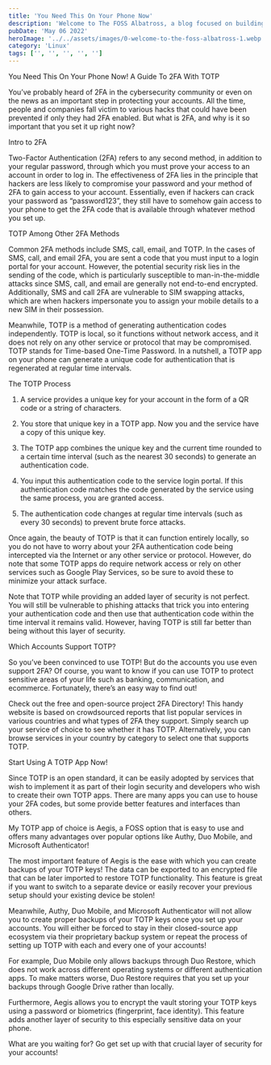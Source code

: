 ```yaml
---
title: 'You Need This On Your Phone Now'
description: 'Welcome to The FOSS Albatross, a blog focused on building exposure around free and open-source software!'
pubDate: 'May 06 2022'
heroImage: '../../assets/images/0-welcome-to-the-foss-albatross-1.webp'
category: 'Linux'
tags: ['', '', '', '', '']
---
```


You Need This On Your Phone Now! A Guide To 2FA With TOTP

You’ve probably heard of 2FA in the cybersecurity community or even on the news as an important step in protecting your accounts. All the time, people and companies fall victim to various hacks that could have been prevented if only they had 2FA enabled. But what is 2FA, and why is it so important that you set it up right now?

Intro to 2FA

Two-Factor Authentication (2FA) refers to any second method, in addition to your regular password, through which you must prove your access to an account in order to log in. The effectiveness of 2FA lies in the principle that hackers are less likely to compromise your password and your method of 2FA to gain access to your account. Essentially, even if hackers can crack your password as “password123”, they still have to somehow gain access to your phone to get the 2FA code that is available through whatever method you set up.

TOTP Among Other 2FA Methods

Common 2FA methods include SMS, call, email, and TOTP. In the cases of SMS, call, and email 2FA, you are sent a code that you must input to a login portal for your account. However, the potential security risk lies in the sending of the code, which is particularly susceptible to man-in-the-middle attacks since SMS, call, and email are generally not end-to-end encrypted. Additionally, SMS and call 2FA are vulnerable to SIM swapping attacks, which are when hackers impersonate you to assign your mobile details to a new SIM in their possession.

Meanwhile, TOTP is a method of generating authentication codes independently. TOTP is local, so it functions without network access, and it does not rely on any other service or protocol that may be compromised. TOTP stands for Time-based One-Time Password. In a nutshell, a TOTP app on your phone can generate a unique code for authentication that is regenerated at regular time intervals.

The TOTP Process

1. A service provides a unique key for your account in the form of a QR code or a string of characters.

2. You store that unique key in a TOTP app. Now you and the service have a copy of this unique key.

3. The TOTP app combines the unique key and the current time rounded to a certain time interval (such as the nearest 30 seconds) to generate an authentication code.

4. You input this authentication code to the service login portal. If this authentication code matches the code generated by the service using the same process, you are granted access.

5. The authentication code changes at regular time intervals (such as every 30 seconds) to prevent brute force attacks.

Once again, the beauty of TOTP is that it can function entirely locally, so you do not have to worry about your 2FA authentication code being intercepted via the Internet or any other service or protocol. However, do note that some TOTP apps do require network access or rely on other services such as Google Play Services, so be sure to avoid these to minimize your attack surface.

Note that TOTP while providing an added layer of security is not perfect. You will still be vulnerable to phishing attacks that trick you into entering your authentication code and then use that authentication code within the time interval it remains valid. However, having TOTP is still far better than being without this layer of security.

Which Accounts Support TOTP?

So you’ve been convinced to use TOTP! But do the accounts you use even support 2FA? Of course, you want to know if you can use TOTP to protect sensitive areas of your life such as banking, communication, and ecommerce. Fortunately, there’s an easy way to find out!

Check out the free and open-source project 2FA Directory! This handy website is based on crowdsourced reports that list popular services in various countries and what types of 2FA they support. Simply search up your service of choice to see whether it has TOTP. Alternatively, you can browse services in your country by category to select one that supports TOTP.

Start Using A TOTP App Now!

Since TOTP is an open standard, it can be easily adopted by services that wish to implement it as part of their login security and developers who wish to create their own TOTP apps. There are many apps you can use to house your 2FA codes, but some provide better features and interfaces than others.

My TOTP app of choice is Aegis, a FOSS option that is easy to use and offers many advantages over popular options like Authy, Duo Mobile, and Microsoft Authenticator!

The most important feature of Aegis is the ease with which you can create backups of your TOTP keys! The data can be exported to an encrypted file that can be later imported to restore TOTP functionality. This feature is great if you want to switch to a separate device or easily recover your previous setup should your existing device be stolen!

Meanwhile, Authy, Duo Mobile, and Microsoft Authenticator will not allow you to create proper backups of your TOTP keys once you set up your accounts. You will either be forced to stay in their closed-source app ecosystem via their proprietary backup system or repeat the process of setting up TOTP with each and every one of your accounts!

For example, Duo Mobile only allows backups through Duo Restore, which does not work across different operating systems or different authentication apps. To make matters worse, Duo Restore requires that you set up your backups through Google Drive rather than locally.

Furthermore, Aegis allows you to encrypt the vault storing your TOTP keys using a password or biometrics (fingerprint, face identity). This feature adds another layer of security to this especially sensitive data on your phone.

What are you waiting for? Go get set up with that crucial layer of security for your accounts!
